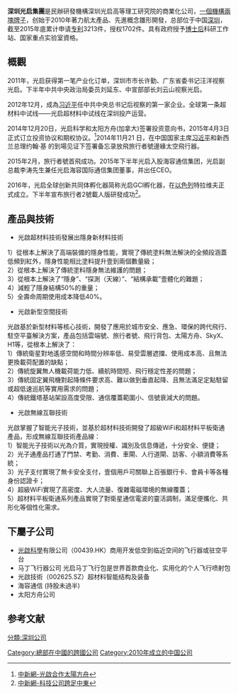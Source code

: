 {{Advert|time=2020-08-15}}{{Infobox company
| name                =深圳光啟集團
| name_en             = kuang-chi Co., Ltd.
| logo                = 
| logo_caption        = 
| image               =
| image_caption       =
| type                = 控股集團
| traded_as           = 
| com_code            =
| ROC_UBN             = 
| fate                = 
| foundation          = {{Start date|2010|02|11}}
| location            = {{PRC}}<br />深圳南山区高新中一道9号软件大厦
| locations           = 
| area_served         = 
| founder             = [[刘若鹏|刘若鹏]]博士
| chairman            = 
| president           = 
| MD                  = 
| GM                  = 
| CEO                 = 
| COO                 = 张洋洋博士
| CFO                 = 
| CMO                 = 欒琳
| CD                  = 
| industry            = 科技業
| products            = 航太產品、先進概念雛形
| services            = 
| revenue             = 
| operating_income    = 
| net_income          = {{profit}}2600萬人民幣(2015)
| aum                 = <!-- Only used with financial services companies -->
| assets              = 
| equity              = 
| owner               = 
| num_employees       = 
| parent              = 
| divisions           = 
| homepage            = [http://www.kuang-chi.com/ kuang-chi.com]
| zip_code            = 
| telephone_no        = 
| slogan              = 卓越，创新，奋斗
| capital             = 超過300亿港元以上<ref>[http://epaper.21jingji.com/html/2016-07/19/content_43645.htm 21世紀-黑科技背後大夢]</ref>
| market_value        = 
| P/E_ratio           = 
| earnings_per_share  = 
| net_asset_value     = 
| accounting_period   = 
| major_shareholder   = 
| footnotes           = 
}}
'''深圳光启集團'''是民辦研發機構深圳光启高等理工研究院的商業化公司，[[一個機構兩塊牌子|一個機構兩塊牌子]]，创始于2010年著力航太產品、先進概念雛形開發，总部位于中国[[深圳|深圳]]，截至2015年底累计申请[[专利|专利]]3213件，授权1702件。具有政府授予[[博士后|博士后]]科研工作站、国家重点实验室資格。

==概觀==
2011年，光启获得第一笔产业化订单，深圳市市长许勤、广东省委书记汪洋视察光启。下半年中共中央政治局委员刘延东、中宣部部长刘云山视察光启。

2012年12月，成為[[习近平|习近平]]任中共中央总书记后视察的第一家企业。全球第一条超材料中试线——光启超材料中试线在深圳投产运营。

2014年12月20日，光启科学和太阳方舟(加拿大)签署投资意向书，2015年4月3日正式订立投资协议和期权协议。<ref>[http://big5.chinanews.com/cj/2016/03-31/7819298.shtml 中新網-光啟合作太陽方舟]{{dead link|date=2018年3月 |bot=InternetArchiveBot |fix-attempted=yes }}</ref>2014年11月21 日，在中国国家主席[[习近平|习近平]]和新西兰总理约翰·基 的到場见证下签署备忘录放飛旅行者號邊緣太空飛行器。

2015年2月，旅行者號首飛成功。2015年下半年光启入股海容通信集团，光启副总裁李涛先生兼任光启海容国际通信集团董事，并出任CEO。

2016年，光启全球创新共同体孵化器简称光启GCI孵化器，在[[以色列|以色列]]特拉维夫正式成立。下半年宣布旅行者2號載人版研發成功<ref>[http://www.chinanews.com/it/2016/05-06/7860685.shtml 中新網-科技公司跨足中東]</ref>。

==產品與技術==
*光啟超材料技術發展出隱身新材料技術
1）從根本上解決了高端裝備的隱身性能，實現了傳統塗料無法解決的全頻段涵蓋低頻到紅外，隱身性能相比塗料提升壹到兩個數量級；<br>
2）從根本上解決了傳統塗料隱身無法維護的問題；<br>
3）從根本上解決了“隱身”、“探測（天線）”、“結構承載”壹體化的難題；<br>
4）減輕了隱身結構50%的重量；<br>
5）全壽命周期使用成本降低40%。<br>

*光啟新型空間技術
光啟基於新型材料等核心技術，開發了應用於城市安全、應急、環保的跨代飛行、駐空平臺解決方案，產品包括雲端號、旅行者號、飛行背包、太陽方舟、SkyX、H1等，從根本上解決了：<br>
1）傳統衛星對地遙感空間和時間分辨率低、易受雲層遮擋、使用成本高、且無法更換載荷配置的缺點；<br>
2）傳統旋翼無人機載荷能力低、續航時間短、飛行穩定性差的問題；<br>
3）傳統固定翼飛機對起降條件要求高、難以做到垂直起降、且無法滿足定點駐留或超低速巡航等實用需求的問題；<br>
4）傳統鐵塔基站架設高度受限、通信覆蓋範圍小、信號衰減大的問題。<br>

*光啟無線互聯技術
光啟掌握了智能光子技術，並基於超材料技術開發了超級WiFi和超材料平板衛通產品，形成無線互聯技術產品線：<br>
1）智能光子技術以光為介質，實現授權、識別及信息傳遞，十分安全、便捷；<br>
2）光子通產品打通了門禁、考勤、消費、車閘、人行道閘、訪客、小額消費等系統；<br>
3）光子支付實現了無卡安全支付，壹個用戶可關聯上百張銀行卡、會員卡等各種身份認證卡；<br>
4）超級WiFi實現了高密度、大人流量、復雜電磁環境的無線覆蓋；<br>
5）超材料平板衛通系列產品實現了對衛星通信電波的靈活調制，滿足便攜化、共形化等個性化需求。<br>

==下屬子公司==
*[[光啟科學|光啟科學]]有限公司（00439.HK）商用开发低空到临近空间的飞行器或驻空平台
*马丁飞行器公司 光启马丁飞行包是世界首款商业化、实用化的个人飞行喷射包
*光啟技術（002625.SZ）超材料智能结构及装备
*海容通信 (持股未過半) 
*太阳方舟公司

==参考文献==
{{reflist}}
[[分類:深圳公司|分類:深圳公司]]
[[Category:總部在中國的跨國公司|Category:總部在中國的跨國公司]]
[[Category:2010年成立的中国公司|Category:2010年成立的中国公司]]